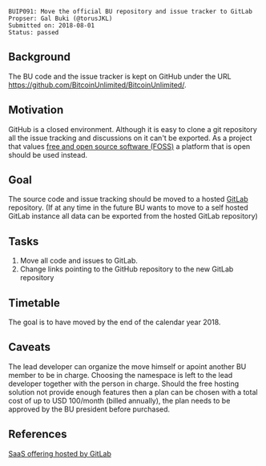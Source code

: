 <pre>
BUIP091: Move the official BU repository and issue tracker to GitLab
Propser: Gal Buki (@torusJKL)
Submitted on: 2018-08-01
Status: passed
</pre>

==Background==
The BU code and the issue tracker is kept on GitHub under the URL https://github.com/BitcoinUnlimited/BitcoinUnlimited/.

==Motivation==
GitHub is a closed environment.
Although it is easy to clone a git repository all the issue tracking and discussions on it can't be exported.
As a project that values [[https://en.wikipedia.org/wiki/Free_and_open-source_software|free and open source software (FOSS)]] a platform that is open should be used instead.

==Goal==
The source code and issue tracking should be moved to a hosted [[https://about.gitlab.com/|GitLab]] repository.
(If at any time in the future BU wants to move to a self hosted GitLab instance all data can be exported from the hosted GitLab repository)

==Tasks==
# Move all code and issues to GitLab.
# Change links pointing to the GitHub repository to the new GitLab repository

==Timetable==
The goal is to have moved by the end of the calendar year 2018.

==Caveats==
The lead developer can organize the move himself or apoint another BU member to be in charge.
Choosing the namespace is left to the lead developer together with the person in charge.
Should the free hosting solution not provide enough features then a plan can be chosen with a total cost of up to USD 100/month (billed annually), the plan needs to be approved by the BU president before purchased.

==References==
[[https://about.gitlab.com/pricing/#gitlab-com|SaaS offering hosted by GitLab]]
